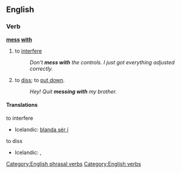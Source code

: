 ==English==
===Verb===
'''[[mess]] [[with]]'''
# {{idiom}} to [[interfere]]
#:''Don't '''mess with''' the controls. I just got everything adjusted correctly.''
# to [[diss]]; to [[put down]].
#:''Hey! Quit '''messing with''' my brother.''

====Translations====
; to interfere
* Icelandic: [[blanda sér í]]
; to diss
* Icelandic: {{t+|is|abbast}}, {{t+|is|abbast upp á}}
[[Category:English phrasal verbs]]
[[Category:English verbs]]